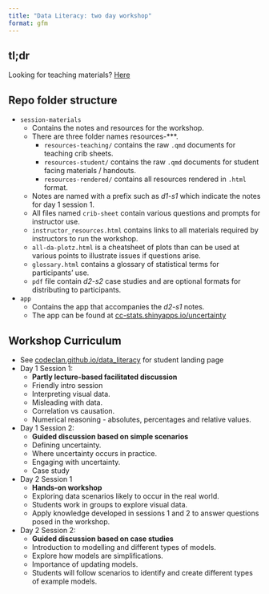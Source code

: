 ```yaml
---
title: "Data Literacy: two day workshop"
format: gfm
---
```


<!-- Do not modify the README.md file directly. -->

<!-- Instead edit the README.qmd file -->

## tl;dr

Looking for teaching materials?
[Here](session-materials/resources-rendered/)

## Repo folder structure

-   `session-materials`
    -   Contains the notes and resources for the workshop.
    -   There are three folder names resources-\*\*\*.
        -   `resources-teaching/` contains the raw `.qmd` documents for teaching crib sheets.
        -   `resources-student/` contains the raw `.qmd` documents for student facing materials / handouts.
        -   `resources-rendered/` contains all resources rendered in `.html` format.
    -   Notes are named with a prefix such as *d1-s1* which indicate the notes for day 1 session 1.
    -   All files named `crib-sheet` contain various questions and prompts for instructor use.
    -   `instructor_resources.html` contains links to all materials required by instructors to run the workshop.
    -   `all-da-plotz.html` is a cheatsheet of plots than can be used at various points to illustrate issues if questions arise.
    -   `glossary.html` contains a glossary of statistical terms for participants' use.
    -   `pdf` file contain *d2-s2* case studies and are optional formats for distributing to participants.
-   `app`
    -   Contains the app that accompanies the *d2-s1* notes.
    -   The app can be found at [cc-stats.shinyapps.io/uncertainty](https://cc-stats.shinyapps.io/uncertainty)

## Workshop Curriculum

-   See [codeclan.github.io/data_literacy](https://codeclan.github.io/data_literacy) for student landing page
-   Day 1 Session 1:
    -   **Partly lecture-based facilitated discussion**
    -   Friendly intro session
    -   Interpreting visual data.
    -   Misleading with data.
    -   Correlation vs causation.
    -   Numerical reasoning - absolutes, percentages and relative values.
-   Day 1 Session 2:
    -   **Guided discussion based on simple scenarios**
    -   Defining uncertainty.
    -   Where uncertainty occurs in practice.
    -   Engaging with uncertainty.
    -   Case study
-   Day 2 Session 1
    -   **Hands-on workshop**
    -   Exploring data scenarios likely to occur in the real world.
    -   Students work in groups to explore visual data.
    -   Apply knowledge developed in sessions 1 and 2 to answer questions posed in the workshop.
-   Day 2 Session 2:
    -   **Guided discussion based on case studies**
    -   Introduction to modelling and different types of models.
    -   Explore how models are simplifications.
    -   Importance of updating models.
    -   Students will follow scenarios to identify and create different types of example models.
